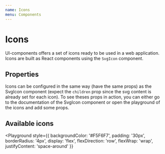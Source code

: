 ```yaml
---
name: Icons
menu: Components
---
```



# Icons

UI-components offers a set of icons ready to be used in a web application.
Icons are built as React components using the `SvgIcon` component.

## Properties

Icons can be configured in the same way (have the same props) as the SvgIcon component (expect the `children` prop since the svg content is already set for each icon).
To see theses props in action, you can either go to the documentation of the SvgIcon component or open the
playground of the icons and add some props.

<Props of={PasswordsIcon} size={30} />

## Available icons

<Playground
  style={{
    backgroundColor: '#F5F6F7',
    padding: '30px',
    borderRadius: '4px',
    display: 'flex',
    flexDirection: 'row',
    flexWrap: 'wrap',
    justifyContent: 'space-around'
  }}
>
  <IconsWrapper>
    <EditIcon title='translation_key' size={30} />
    <CopyPasswordIcon size={30} />
    <RevealIcon size={30} />
    <HideIcon size={30} />
    <NoNetworkIcon size={30} />
    <SharedIcon size={30} />
    <LoaderIcon size={30} />
    <CaretDownIcon size={30} />
    <CheckIcon size={30} />
    <VaultIcon size={30} />
    <WebIcon size={30} />
    <GeneratorIcon size={30} />
    <DotsIcon size={30} />
    <SearchIcon size={30} />
    <CloseIcon size={30} />
    <ArrowDownIcon size={30} />
    <RefreshIcon size={30} />
    <ToolsIcon size={30} />
    <ComputerIcon size={30} />
    <PasswordChangerIcon size={30} />
    <SecurityDashboardIcon size={30} />
    <PasswordHistoryIcon size={30} />
    <PasswordsIcon size={30} />
    <InfoCircleIcon size={30} />
    <CheckCircleIcon size={30} />
    <CrossCircleIcon size={30} />
    <PersonalInfoIcon size={30} />
    <HelpIcon size={30} />
    <MobileIcon size={30} />
    <IdIcon size={30} />
    <PaymentsIcon size={30} />
    <MailIcon size={30} />
    <HouseIcon size={30} />
    <BuildingIcon size={30} />
    <PhoneIcon size={30} />
    <ShieldCheckIcon viewBox='0 0 50 50' size={30} />
    <ShieldFlagIcon viewBox='0 0 50 50' size={30} />
    <OpenWebsiteIcon viewBox='0 0 24 24' size={30} />
    <CopyIcon size={30} />
    <LockIcon size={30} />
    <UnlockIcon size={30} />
    <RevokeIcon size={30} />
    <TaxIcon size={30} />
    <SettingsIcon size={30} />
    <LinkIcon size={30} />
  </IconsWrapper>
</Playground>
